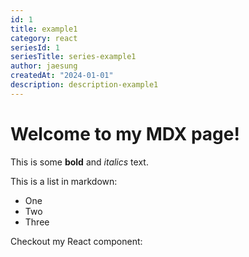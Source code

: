 ```yaml
---
id: 1
title: example1
category: react
seriesId: 1
seriesTitle: series-example1
author: jaesung
createdAt: "2024-01-01"
description: description-example1
---
```

# Welcome to my MDX page!


This is some **bold** and _italics_ text.

This is a list in markdown:

- One
- Two
- Three

Checkout my React component:
